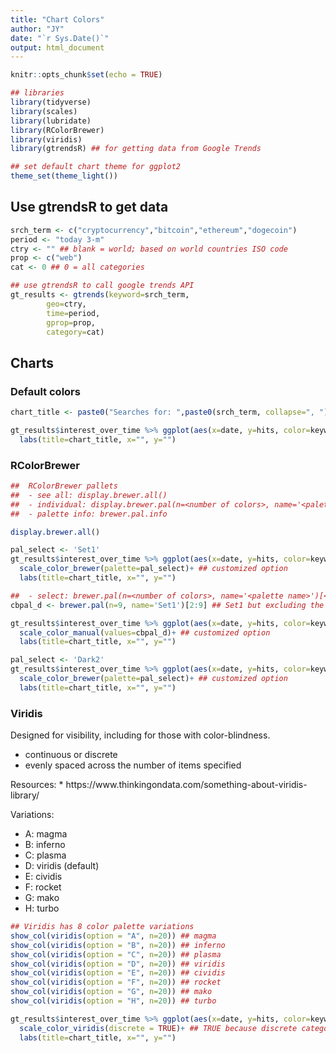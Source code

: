 ```yaml
---
title: "Chart Colors"
author: "JY"
date: "`r Sys.Date()`"
output: html_document
---
```


```r
knitr::opts_chunk$set(echo = TRUE)

## libraries
library(tidyverse)
library(scales)
library(lubridate)
library(RColorBrewer)
library(viridis)
library(gtrendsR) ## for getting data from Google Trends

## set default chart theme for ggplot2
theme_set(theme_light())

```

## Use gtrendsR to get data 

```r
srch_term <- c("cryptocurrency","bitcoin","ethereum","dogecoin")
period <- "today 3-m"
ctry <- "" ## blank = world; based on world countries ISO code
prop <- c("web")
cat <- 0 ## 0 = all categories
```

```r
## use gtrendsR to call google trends API
gt_results <- gtrends(keyword=srch_term,
        geo=ctry,
        time=period,
        gprop=prop,
        category=cat)
```

## Charts

### Default colors

```r
chart_title <- paste0("Searches for: ",paste0(srch_term, collapse=", "))

gt_results$interest_over_time %>% ggplot(aes(x=date, y=hits, color=keyword))+geom_line()+
  labs(title=chart_title, x="", y="")

```

### RColorBrewer

```r
##  RColorBrewer pallets
##  - see all: display.brewer.all()
##  - individual: display.brewer.pal(n=<number of colors>, name='<palette name>')
##  - palette info: brewer.pal.info
```

```r
display.brewer.all()
```

```r
pal_select <- 'Set1'
gt_results$interest_over_time %>% ggplot(aes(x=date, y=hits, color=keyword))+geom_line()+
  scale_color_brewer(palette=pal_select)+ ## customized option
  labs(title=chart_title, x="", y="")
```

```r
##  - select: brewer.pal(n=<number of colors>, name='<palette name>')[<selected index within n, name>]
cbpal_d <- brewer.pal(n=9, name='Set1')[2:9] ## Set1 but excluding the red color in position 1

gt_results$interest_over_time %>% ggplot(aes(x=date, y=hits, color=keyword))+geom_line()+
  scale_color_manual(values=cbpal_d)+ ## customized option
  labs(title=chart_title, x="", y="")
```

```r
pal_select <- 'Dark2'
gt_results$interest_over_time %>% ggplot(aes(x=date, y=hits, color=keyword))+geom_line()+
  scale_color_brewer(palette=pal_select)+ ## customized option
  labs(title=chart_title, x="", y="")
```

### Viridis

Designed for visibility, including for those with color-blindness. 

* continuous or discrete
* evenly spaced across the number of items specified

Resources:
* https://www.thinkingondata.com/something-about-viridis-library/

Variations:

* A: magma
* B: inferno
* C: plasma
* D: viridis (default)
* E: cividis
* F: rocket
* G: mako
* H: turbo

```r
## Viridis has 8 color palette variations
show_col(viridis(option = "A", n=20)) ## magma
show_col(viridis(option = "B", n=20)) ## inferno
show_col(viridis(option = "C", n=20)) ## plasma
show_col(viridis(option = "D", n=20)) ## viridis
show_col(viridis(option = "E", n=20)) ## cividis
show_col(viridis(option = "F", n=20)) ## rocket
show_col(viridis(option = "G", n=20)) ## mako
show_col(viridis(option = "H", n=20)) ## turbo
```

```r
gt_results$interest_over_time %>% ggplot(aes(x=date, y=hits, color=keyword))+geom_line()+
  scale_color_viridis(discrete = TRUE)+ ## TRUE because discrete categories
  labs(title=chart_title, x="", y="")
```